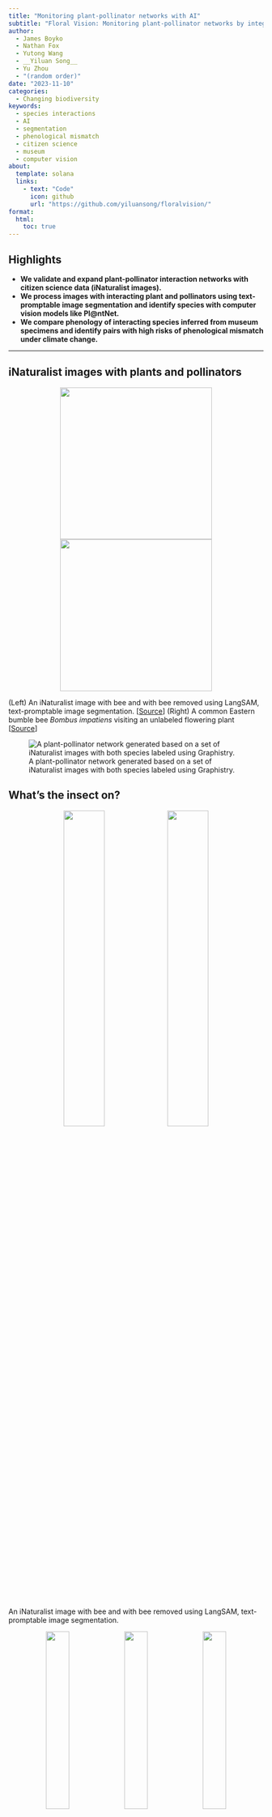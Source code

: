 ```yaml
---
title: "Monitoring plant-pollinator networks with AI"
subtitle: "Floral Vision: Monitoring plant-pollinator networks by integrating citizen science, computer vision, and museum specimens"
author:
  - James Boyko
  - Nathan Fox
  - Yutong Wang
  - __Yiluan Song__
  - Yu Zhou
  - "(random order)"
date: "2023-11-10"
categories:
  - Changing biodiversity
keywords:
  - species interactions
  - AI
  - segmentation
  - phenological mismatch
  - citizen science
  - museum
  - computer vision
about:
  template: solana
  links:
    - text: "Code"
      icon: github
      url: "https://github.com/yiluansong/floralvision/"
format:
  html:
    toc: true
---
```


## Highlights

- **We validate and expand plant-pollinator interaction networks with citizen science data (iNaturalist images).**
- **We process images with interacting plant and pollinators using text-promptable image segmentation and identify species with computer vision models like Pl@ntNet.**
- **We compare phenology of interacting species inferred from museum specimens and identify pairs with high risks of phenological mismatch under climate change.**

---

## iNaturalist images with plants and pollinators

<div style="text-align: center;">
![](1.jpeg){height=300px} ![](2.jpeg){height=300px}
</div>
<figcaption>(Left) An iNaturalist image with bee and with bee removed using LangSAM, text-promptable image segmentation. [<a href="https://www.inaturalist.org/observations/235608825">Source</a>] (Right) A common Eastern bumble bee <i>Bombus impatiens</i> visiting an unlabeled flowering plant [<a href="https://www.inaturalist.org/observations/237010203">Source</a>]</figcaption>

![A plant-pollinator network generated based on a set of iNaturalist images with both species labeled using Graphistry.](3.png)

## What's the insect on?

<div style="text-align: center;">
![](4.png){width=40%} ![](5.png){width=40%}
</div>

<figcaption>An iNaturalist image with bee and with bee removed using LangSAM, text-promptable image segmentation.</figcaption>

<div style="text-align: center;">
![](6.png){width=30%} ![](7.png){width=30%} ![](8.png){width=30%}
</div>
<figcaption>Examples of bee removal leading to different plant species identification by Pl@ntNet.</figcaption>

## Phenology of interacting species

![Example of small overlap in the seasonal activity of pollinator species (orange) and the flowering of plant species (green).](9.png)

![Example of large overlap in the seasonal activity of pollinator species (orange) and the flowering of plant species (green).](10.png)
